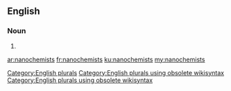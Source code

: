 ==English==

===Noun===
{{head|en}}

# {{plural of|nanochemist}}

[[Category:English plurals]][[Category:English plurals using obsolete wikisyntax]][[Category:English plurals using obsolete wikisyntax]]

[[ar:nanochemists]]
[[fr:nanochemists]]
[[ku:nanochemists]]
[[my:nanochemists]]
